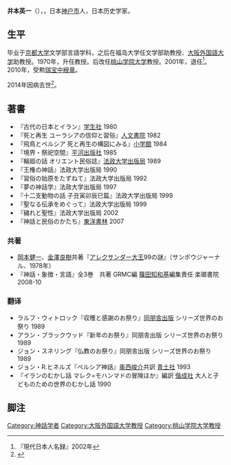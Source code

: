 '''井本英一'''（{{lang-ja|'''井本 英一'''，いもと えいいち}}），{{bd|1930年|7月20日|2014年|1月26日|catIdx=Imoto}}，日本[[神户市|神户市]]人，日本历史学家。

== 生平 ==
毕业于[[京都大学|京都大学]]文学部言語学科，之后在福岛大学任文学部助教授、[[大阪外国語大学|大阪外国語大学]]助教授。1970年，升任教授。后改任[[桃山学院大学|桃山学院大学]]教授。2001年，退任<ref>『現代日本人名録』2002年</ref>。2010年，受勲[[瑞宝中綬章|瑞宝中綬章]]。

2014年因病去世<ref>{{Cite web |url=http://japanese.irib.ir/news/culture-society/item/43408-%E6%97%A5%E6%9C%AC%E3%81%AE%E3%82%A4%E3%83%A9%E3%83%B3%E5%AD%A6%E8%80%85%E3%80%81%E4%BA%95%E6%9C%AC%E6%B0%8F%E3%81%8C%E9%80%9D%E5%8E%BB |title=井本氏が逝去 |accessdate=2016-03-20 |archive-date=2014-02-18 |archive-url=https://web.archive.org/web/20140218222458/http://japanese.irib.ir/news/culture-society/item/43408-%E6%97%A5%E6%9C%AC%E3%81%AE%E3%82%A4%E3%83%A9%E3%83%B3%E5%AD%A6%E8%80%85%E3%80%81%E4%BA%95%E6%9C%AC%E6%B0%8F%E3%81%8C%E9%80%9D%E5%8E%BB |dead-url=yes }}</ref>。

==著書==
*『古代の日本とイラン』[[学生社|学生社]] 1980
*『死と再生 ユーラシアの信仰と習俗』[[人文書院|人文書院]] 1982
*『飛鳥とペルシア 死と再生の構図にみる』[[小学館|小学館]] 1984
*『境界・祭祀空間』[[平河出版社|平河出版社]] 1985
*『輪廻の話 オリエント民俗誌』[[法政大学出版局|法政大学出版局]] 1989
*『王権の神話』法政大学出版局 1990
*『習俗の始原をたずねて』法政大学出版局 1992
*『夢の神話学』法政大学出版局 1997
*『十二支動物の話 子丑寅卯辰巳篇』法政大学出版局 1999
*『聖なる伝承をめぐって』法政大学出版局 1999
*『穢れと聖性』法政大学出版局 2002
*『神話と民俗のかたち』[[東洋書林|東洋書林]] 2007

===共著===
*[[岡本健一|岡本健一]]、[[金澤良樹|金澤良樹]]共著『[[アレクサンダー大王|アレクサンダー大王]]99の謎』（サンポウジャーナル、1978年）
*『神話・象徴・言語』全3巻　共著 GRMC編 [[篠田知和基|篠田知和基]]編集責任 楽瑯書院 2008-10

===翻译===
*ラルフ・ウィトロック『収穫と感謝のお祭り』[[同朋舎出版|同朋舎出版]] シリーズ世界のお祭り 1989
*アラン・ブラックウッド『新年のお祭り』同朋舎出版 シリーズ世界のお祭り 1989
*ジョン・スネリング『仏教のお祭り』同朋舎出版 シリーズ世界のお祭り 1989
*ジョン・R.ヒネルズ『ペルシア神話』[[奥西峻介|奥西峻介]]共訳 [[青土社|青土社]] 1993
*『イランのむかし話 マレク=モハンマドの冒険ほか』編訳 [[偕成社|偕成社]] 大人と子どものための世界のむかし話 1990

==脚注==
{{Reflist}}
[[Category:神話学者|Category:神話学者]]
[[Category:大阪外国語大学教授|Category:大阪外国語大学教授]]
[[Category:桃山学院大学教授|Category:桃山学院大学教授]]